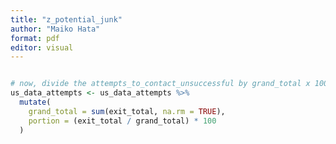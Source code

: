 ```yaml
---
title: "z_potential_junk"
author: "Maiko Hata"
format: pdf
editor: visual
---
```


```r

```

```r
# now, divide the attempts_to_contact_unsuccessful by grand_total x 100 for % of each race represented in relation to the exit total between 2013-2022. 
us_data_attempts <- us_data_attempts %>% 
  mutate(
    grand_total = sum(exit_total, na.rm = TRUE), 
    portion = (exit_total / grand_total) * 100
  )
```

```r

```

```r

```
